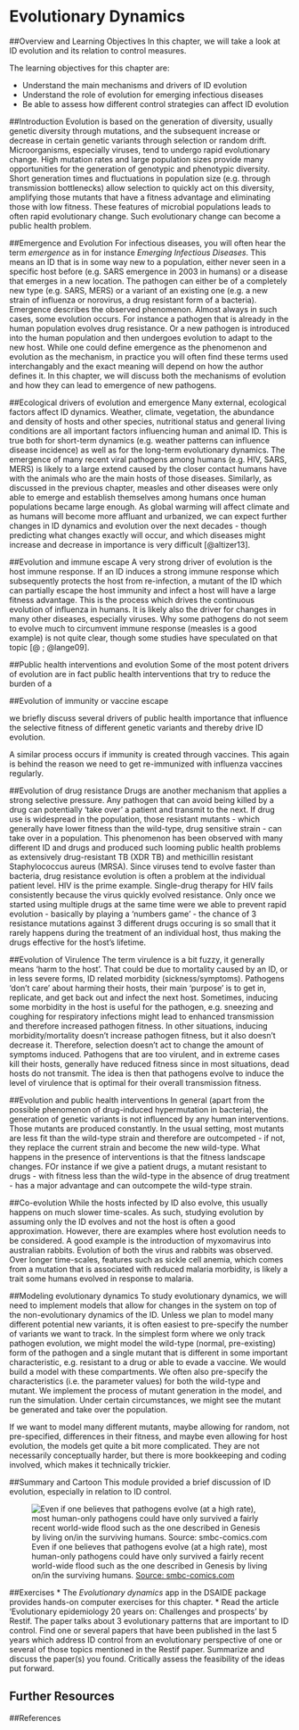# Evolutionary Dynamics

##Overview and Learning Objectives
In this chapter, we will take a look at ID evolution and its relation to control measures.



The learning objectives for this chapter are:

* Understand the main mechanisms and drivers of ID evolution 
* Understand the role of evolution for emerging infectious diseases
* Be able to assess how different control strategies can affect ID evolution



##Introduction
Evolution is based on the generation of diversity, usually genetic diversity through mutations, and the subsequent increase or decrease in certain genetic variants through selection or random drift. Microorganisms, especially viruses, tend to undergo rapid evolutionary change. High mutation rates and large population sizes provide many opportunities for the generation of genotypic and phenotypic diversity. Short generation times and fluctuations in population size (e.g. through transmission bottlenecks) allow selection to quickly act on this diversity, amplifying those mutants that have a fitness advantage and eliminating those with low fitness. These features of microbial populations leads to often rapid evolutionary change. Such evolutionary change can become a public health problem. 


##Emergence and Evolution
For infectious diseases, you will often hear the term _emergence_ as in for instance _Emerging Infectious Diseases_. This means an ID that is in some way new to a population, either never seen in a specific host before (e.g. SARS emergence in 2003 in humans) or a disease that emerges in a new location. The pathogen can either be of a completely new type (e.g. SARS, MERS) or a variant of an existing one (e.g. a new strain of influenza or norovirus, a drug resistant form of a bacteria). Emergence describes the observed phenomenon. Almost always in such cases, some evolution occurs. For instance a pathogen that is already in the human population evolves drug resistance. Or a new pathogen is introduced into the human population and then undergoes evolution to adapt to the new host. While one could define emergence as the phenomenon and evolution as the mechanism, in practice you will often find these terms used interchangably and the exact meaning will depend on how the author defines it. In this chapter, we will discuss both the mechanisms of evolution and how they can lead to emergence of new pathogens.



##Ecological drivers of evolution and emergence
Many external, ecological factors affect ID dynamics. Weather, climate, vegetation, the abundance and density of hosts and other species, nutritional status and general living conditions are all important factors influencing human and animal ID. This is true both for short-term dynamics (e.g. weather patterns can influence disease incidence) as well as for the long-term evolutionary dynamics. The emergence of many recent viral pathogens among humans (e.g. HIV, SARS, MERS) is likely to a large extend caused by the closer contact humans have with the animals who are the main hosts of those diseases. Similarly, as discussed in the previous chapter, measles and other diseases were only able to emerge and establish themselves among humans once human populations became large enough. As global warming will affect climate and as humans will become more affluant and urbanized, we can expect further changes in ID dynamics and evolution over the next decades - though predicting what changes exactly will occur, and which diseases might increase and decrease in importance is very difficult [@altizer13].


##Evolution and immune escape
A very strong driver of evolution is the host immune response. If an ID induces a strong immune response which subsequently protects the host from re-infection, a mutant of the ID which can partially escape the host immunity and infect a host will have a large fitness advantage. This is the process which drives the continuous evolution of influenza in humans. It is likely also the driver for changes in many other diseases, especially viruses. Why some pathogens do not seem to evolve much to circumvent immune response (measles is a good example) is not quite clear, though some studies have speculated on that topic [@ ; @lange09].


##Public health interventions and evolution
Some of the most potent drivers of evolution are in fact public health interventions that try to reduce the burden of a 


##Evolution of immunity or vaccine escape

we briefly discuss several drivers of public health importance that influence the selective fitness of different genetic variants and thereby drive ID evolution.


 A similar process occurs if immunity is created through vaccines. This again is behind the reason we need to get re-immunized with influenza vaccines regularly.


##Evolution of drug resistance
Drugs are another mechanism that applies a strong selective pressure. Any pathogen that can avoid being killed by a drug can potentially 'take over' a patient and transmit to the next. If drug use is widespread in the population, those resistant mutants - which generally have lower fitness than the wild-type, drug sensitive strain - can take over in a population. This phenomenon has been observed with many different ID and drugs and produced such looming public health problems as extensively drug-resistant TB (XDR TB) and methicillin resistant Staphylococcus aureus (MRSA). 
Since viruses tend to evolve faster than bacteria, drug resistance evolution is often a problem at the individual patient level. HIV is the prime example. Single-drug therapy for HIV fails consistently because the virus quickly evolved resistance. Only once we started using multiple drugs at the same time were we able to prevent rapid evolution - basically by playing a 'numbers game' - the chance of 3 resistance mutations against 3 different drugs occuring is so small that it rarely happens during the treatment of an individual host, thus making the drugs effective for the host's lifetime.

##Evolution of Virulence
The term virulence is a bit fuzzy, it generally means 'harm to the host'. That could be due to mortality caused by an ID, or in less severe forms, ID related morbidity (sickness/symptoms). Pathogens 'don't care' about harming their hosts, their main 'purpose' is to get in, replicate, and get back out and infect the next host. Sometimes, inducing some morbidity in the host is useful for the pathogen, e.g. sneezing and coughing for respiratory infections might lead to enhanced transmission and therefore increased pathogen fitness. In other situations, inducing morbidity/mortality doesn't increase pathogen fitness, but it also doesn't decrease it. Therefore, selection doesn't act to change the amount of symptoms induced. Pathogens that are too virulent, and in extreme cases kill their hosts, generally have reduced fitness since in most situations, dead hosts do not transmit. The idea is then that pathogens evolve to induce the level of virulence that is optimal for their overall transmission fitness. 


##Evolution and public health interventions
In general (apart from the possible phenomenon of drug-induced hypermutation in bacteria), the generation of genetic variants is not influenced by any human interventions. Those mutants are produced constantly. In the usual setting, most mutants are less fit than the wild-type strain and therefore are outcompeted - if not, they replace the current strain and become the new wild-type. 
What happens in the presence of interventions is that the fitness landscape changes. FOr instance if we give a patient drugs, a mutant resistant to drugs - with fitness less than the wild-type in the absence of drug treatment - has a major advantage and can outcompete the wild-type strain.



##Co-evolution
While the hosts infected by ID also evolve, this usually happens on much slower time-scales. As such, studying evolution by assuming only the ID evolves and not the host is often a good approximation. However, there are examples where host evolution needs to be considered. A good example is the introduction of myxomavirus into australian rabbits. Evolution of both the virus and rabbits was observed. Over longer time-scales, features such as sickle cell anemia, which comes from a mutation that is associated with reduced malaria morbidity, is likely a trait some humans evolved in response to malaria.


##Modeling evolutionary dynamics
To study evolutionary dynamics, we will need to implement models that allow for changes in the system on top of the non-evolutionary dynamics of the ID. Unless we plan to model many different potential new variants, it is often easiest to pre-specify the number of variants we want to track. In the simplest form where we only track pathogen evolution, we might model the wild-type (normal, pre-existing) form of the pathogen and a single mutant that is different in some important characteristic, e.g. resistant to a drug or able to evade a vaccine. We would build a model with these compartments. We often also pre-specify the characteristics (i.e. the parameter values) for both the wild-type and mutant. We implement the process of mutant generation in the model, and run the simulation. Under certain circumstances, we might see the mutant be generated and take over the population. 

If we want to model many different mutants, maybe allowing for random, not pre-specified, differences in their fitness, and maybe even allowing for host evolution, the models get quite a bit more complicated. They are not necessarily conceptually harder, but there is more bookkeeping and coding involved, which makes it technically trickier.


##Summary and Cartoon
This module provided a brief discussion of ID evolution, especially in relation to ID control.

![Even if one believes that pathogens evolve (at a high rate), most human-only pathogens could have only survived a fairly recent world-wide flood such as the one described in Genesis by living on/in the surviving humans. [Source: smbc-comics.com](http://www.smbc-comics.com/)](../media/smbc-ID-evolution.png)

##Exercises
* The _Evolutionary dynamics_ app in the DSAIDE package provides hands-on computer exercises for this chapter.
* Read the article 'Evolutionary epidemiology 20 years on: Challenges and prospects' by Restif. The paper talks about 3 evolutionary patterns that are important to ID control. Find one or several papers that have been published in the last 5 years which address ID control from an evolutionary perspective of one or several of those topics mentioned in the Restif paper. Summarize and discuss the paper(s) you found. Critically assess the feasibility of the ideas put forward. 



## Further Resources

##References
